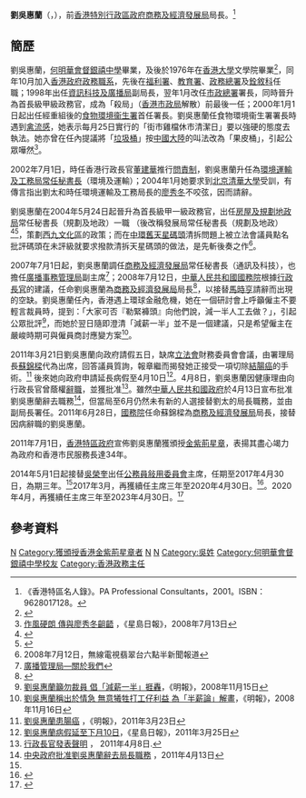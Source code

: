 {{Infobox_officeholder
| name = 劉吳惠蘭
| native_name = Rita Lau Ng Wai-lan
| honorific-suffix = [[金紫荊星章|GBS]] [[太平紳士|JP]]
| image name = Eva_Cheng_%26_Rita_Lau.JPG
| caption = 劉吳惠蘭（右）出席[[馬尼拉人質事件|馬尼拉人質事件]]悼念活動；<br>旁為時任[[運輸及房屋局|運輸及房屋局]]局長[[鄭汝樺|鄭汝樺]]
| sex = 女 
| office = {{HKSAR}}<br/>第2任[[商務及經濟發展局|商務及經濟發展局]]局長
| chief-executive = [[曾蔭權|曾蔭權]]
| term_start = 2008年7月12日
| term_end = 2011年4月12日
| 1blankname = 副局長
| 1namedata = [[蘇錦樑|蘇錦樑]]
| predecessor = [[馬時亨|馬時亨]]
| successor = [[蘇錦樑|蘇錦樑]]
| different name =
| Native place = 
| date of birth = {{birth date and age|1953|5|8}}
| date of death =
| place of birth = {{HKG-1910}}
| party = {{Nonp}}
| place of death = 
| religion = 
| spouse = 
| relatives = 
| educate =
| past = 
*資訊科技及廣播局副局長（1998-1999）
*市政總署署長（1999-2000）
*食物環境衞生署署長（2000-2002）
*環境運輸及工務局常任秘書長（2002-2004）
*房屋及規劃地政局常任秘書長（2004-2007）
*商務及經濟發展局常任秘書長（2007-2008）
*廣播管理局副主席（2007-2008 ）
*商務及經濟發展局局長（2008-2011）
*公務員敍用委員會主席（2014-2017）
| award = 金紫荊星章（2011）
}}
'''劉吳惠蘭'''{{GBSHK}}{{JP}}（{{lang-en|Rita Lau Ng Wai-lan}}，{{bd|1953年|5月8日|||L劉}}），前[[香港特別行政區政府|香港特別行政區政府]][[商務及經濟發展局|商務及經濟發展局]]局長。<ref>《香港特區名人錄》。PA Professional Consultants，2001。ISBN：9628017128。</ref>

==簡歷==
劉吳惠蘭，[[何明華會督銀禧中學|何明華會督銀禧中學]]畢業，及後於1976年在[[香港大學|香港大學]]文學院畢業<ref>{{cite news |url=https://hk.appledaily.com/local/20080713/IW37II53EQUYHTXEPFX6VQ7XGM/ |title=接替馬時亨，作風專橫、拒聽民意，天星殺手劉吳惠蘭任局長 |newspaper=[[蘋果日報_(香港)|蘋果日報 (香港)]] |date=2008-07-13 |access-date=2020-10-26 |language=zh-hant |archive-date=2020-11-05 |archive-url=https://web.archive.org/web/20201105122245/https://hk.appledaily.com/local/20080713/IW37II53EQUYHTXEPFX6VQ7XGM/ |dead-url=no }}</ref>，同年10月加入[[香港政府|香港政府]][[政務職系|政務職系]]，先後在[[福利署|福利署]]、[[教育署|教育署]]、[[政務總署|政務總署]]及[[銓敘科|銓敘科]]任職；1998年出任[[資訊科技及廣播局|資訊科技及廣播局]]副局長，翌年1月改任[[市政總署|市政總署]]署長，同時晉升為首長級甲級政務官，成為「殺局」（[[香港市政局|香港市政局]]解散）前最後一任；2000年1月1日起出任經重組後的[[食物環境衞生署|食物環境衞生署]]首任署長。劉吳惠蘭任食物環境衞生署署長時遇到[[禽流感|禽流感]]，她表示每月25日實行的「街市雞檔休市清潔日」要以強硬的態度去執法。她亦曾在任內提議將「[[垃圾桶|垃圾桶]]」按[[中國大陸|中國大陸]]的叫法改為「果皮桶」，引起公眾嘩然<ref>[http://hk.news.yahoo.com/article/080712/3/7574.html 作風硬朗 傳與廖秀冬齟齬] {{Wayback|url=http://hk.news.yahoo.com/article/080712/3/7574.html |date=20080718170619 }}，《星島日報》，2008年7月13日</ref>。

2002年7月1日，時任香港行政長官[[董建華|董建華]]推行[[問責制|問責制]]，劉吳惠蘭升任為[[環境運輸及工務局|環境運輸及工務局]][[常任秘書長|常任秘書長]]（環境及運輸）；2004年1月她要求到[[北京|北京]][[清華大學|清華大學]]受訓，有傳言指出劉太和時任環境運輸及工務局長的[[廖秀冬|廖秀冬]]不咬弦，因而請辭。

劉吳惠蘭在2004年5月24日起晉升為首長級甲一級政務官，出任[[房屋及規劃地政局|房屋及規劃地政局]]常任秘書長（規劃及地政）一職 （後改稱發展局常任秘書長（規劃及地政）<ref name="info.gov.hk140410">{{cite news |url=http://www.info.gov.hk/gia/general/201404/10/P201404100432.htm |title=委任公務員敍用委員會新任主席 |date=2014-04-10 |work=香港政府新聞公報 |accessdate=2014-07-30 |archive-date=2014-08-09 |archive-url=https://web.archive.org/web/20140809235259/http://www.info.gov.hk/gia/general/201404/10/P201404100432.htm |dead-url=no }}</ref><ref>{{Cite web |url=http://www3.news.gov.hk/isd/ebulletin/tc/category/administration/040429/html/040429tc01003.htm |title=劉吳惠蘭接任房屋規劃局常任秘書長 |accessdate=2008-07-12 |archive-date=2005-03-20 |archive-url=https://web.archive.org/web/20050320001449/http://www3.news.gov.hk/ISD/ebulletin/tc/category/administration/040429/html/040429tc01003.htm |dead-url=yes }}</ref>，策劃[[西九文化區|西九文化區]]的政策；而在[[中環|中環]][[愛丁堡廣場碼頭|舊天星碼頭]]清拆問題上被立法會議員點名批評碼頭在未評級就要求撥款清拆天星碼頭的做法，是先斬後奏之作<ref>2008年7月12日，無線電視翡翠台六點半新聞報道</ref>。

2007年7月1日起，劉吳惠蘭調任[[商務及經濟發展局|商務及經濟發展局]]常任秘書長（通訊及科技），也擔任[[廣播事務管理局|廣播事務管理局]]副主席<ref>[http://www.hkba.hk/cn/aboutus/LAU_NG_Wai-lan_Rita.html 廣播管理局—關於我們]{{dead link|date=2017年11月 |bot=InternetArchiveBot |fix-attempted=yes }}</ref>；2008年7月12日，[[中華人民共和國國務院|中華人民共和國國務院]]根據[[香港行政長官|行政長官]]的建議，任命劉吳惠蘭為[[商務及經濟發展局|商務及經濟發展局]]局長<ref>{{Cite web |url=http://www.gov.cn/rsrm/2008-07/12/content_1043086.htm |title=【中華人民共和國中央人民政府】国务院任免香港特别行政区政府主要官员 |accessdate=2008-07-12 |archive-date=2019-09-13 |archive-url=https://web.archive.org/web/20190913224631/http://www.gov.cn/rsrm/2008-07/12/content_1043086.htm |dead-url=no }}</ref>，以接替[[馬時亨|馬時亨]]請辭而出現的空缺。劉吳惠蘭任內，香港遇上環球金融危機，她在一個研討會上呼籲僱主不要輕言裁員時，提到：「大家可否『勒緊褲頭』向他們說，減一半人工去做？」，引起公眾批評<ref>[http://hk.news.yahoo.com/article/081114/4/98ui.html 劉吳惠蘭籲勿裁員 倡「減薪一半」捱轟]{{dead link|date=2017年11月 |bot=InternetArchiveBot |fix-attempted=yes }}，《明報》，2008年11月15日</ref>，而她於翌日隨即澄清「減薪一半」並不是一個建議，只是希望僱主在嚴峻時期可與僱員商討應變方案<ref>[http://hk.news.yahoo.com/article/081115/4/9994.html 劉吳惠蘭稱出於情急 無意犧牲打工仔利益 為「半薪論」解畫]{{dead link|date=2017年11月 |bot=InternetArchiveBot |fix-attempted=yes }}，《明報》，2008年11月16日</ref>。

2011年3月21日劉吳惠蘭向政府請假五日，缺席[[香港立法會|立法會]]財務委員會會議，由署理局長[[蘇錦樑|蘇錦樑]]代為出席，回答議員質詢，報章繼而揭發她正接受一項切除[[結腸癌|結腸癌]]的手術。<ref>[http://hk.news.yahoo.com/article/110322/4/ne3f.html 劉吳惠蘭患腸癌] {{Wayback|url=http://hk.news.yahoo.com/article/110322/4/ne3f.html |date=20110326190116 }}，《明報》，2011年3月23日</ref> 後來她向政府申請延長病假至4月10日<ref>[http://hk.news.yahoo.com/article/110325/3/ng61.html 劉吳惠蘭病假延至下月10日]{{dead link|date=2017年11月 |bot=InternetArchiveBot |fix-attempted=yes }}，《星島日報》，2011年3月25日</ref>。4月8日，劉吳惠蘭因健康理由向行政長官曾蔭權[[辭職|辭職]]，並獲批准<ref>[http://www.info.gov.hk/gia/general/201104/08/P201104080228.htm 行政長官發表聲明] {{Wayback|url=http://www.info.gov.hk/gia/general/201104/08/P201104080228.htm |date=20191117031435 }}， 2011年4月8日.</ref>。雖然[[中華人民共和國政府|中華人民共和國政府]]於4月13日宣布批准劉吳惠蘭辭去職務<ref>[http://www.info.gov.hk/gia/general/201104/13/P201104130302.htm 中央政府批准劉吳惠蘭辭去局長職務] {{Wayback|url=http://www.info.gov.hk/gia/general/201104/13/P201104130302.htm |date=20191204140144 }}，2011年4月13日</ref>，但當局至6月仍然未有新的人選接替劉太的局長職務，並由副局長署任。2011年6月28日，[[中華人民共和國國務院|國務院]]任命蘇錦樑為[[商務及經濟發展局|商務及經濟發展局]]局長，接替因病辭職的劉吳惠蘭。

2011年7月1日，[[香港特別行政區政府|香港特區政府]]宣佈劉吳惠蘭獲頒授[[金紫荊星章|金紫荊星章]]，表揚其盡心竭力為政府和香港市民服務長達34年。

2014年5月1日起接替[[吳榮奎|吳榮奎]]出任[[公務員敍用委員會|公務員敍用委員會]]主席，任期至2017年4月30日，為期三年。<ref name="info.gov.hk140410"/>2017年3月，再獲續任主席三年至2020年4月30日。<ref>{{cite news| url=http://hk.on.cc/hk/bkn/cnt/news/20170314/bkn-20170314170512688-0314_00822_001.html| title=劉吳惠蘭續任公務員敍用委員會主席| newspaper=[[東網|東網]]| date=2017-03-14| accessdate=2018-01-05| archive-date=2019-11-21| archive-url=https://web.archive.org/web/20191121032956/https://hk.on.cc/hk/bkn/cnt/news/20170314/bkn-20170314170512688-0314_00822_001.html| dead-url=no}}</ref>。2020年4月，再獲續任主席三年至2023年4月30日。<ref>{{cite web |title=香港政府新聞公報 |url=https://www.info.gov.hk/gia/general/202004/07/P2020040700235.htm |date=2020年4月7日 |accessdate=2020年6月15日 |archive-date=2020年6月15日 |archive-url=https://web.archive.org/web/20200615042403/https://www.info.gov.hk/gia/general/202004/07/P2020040700235.htm |dead-url=no }}</ref>

==參考資料==
{{Reflist|30em}}

{{wikinews|劉吳惠蘭獲委任香港商務及經濟局長}}
{{start box}}
{{s-gov}}
{{s-before|[[馬時亨|馬時亨]]}}
{{s-title|[[商務及經濟發展局|商務及經濟發展局局長]]|2008年7月12日－2011年4月13日}}
{{s-after|[[蘇錦樑|蘇錦樑]]}}
{{end box}}

[[Category:香港大學校友|N]]
[[Category:獲頒授香港金紫荊星章者|Category:獲頒授香港金紫荊星章者]]
[[Category:前香港政府官員|N]]
[[Category:香港女性政治人物|N]]
[[Category:吳姓|Category:吳姓]]
[[Category:何明華會督銀禧中學校友|Category:何明華會督銀禧中學校友]]
[[Category:香港政務主任|Category:香港政務主任]]